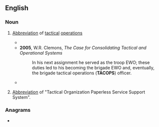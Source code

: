==English==

===Noun===
{{en-noun|-}}
# {{lb|en|US|military}} [[abbreviation|Abbreviation]] of [[tactical]] [[operations]]
#* {{quote-text|year=2005|author=William R. Duggan|title=Coup D'Oeil: Strategic Intuition in Army Planning|page=52|passage=Once developed, the '''TACOPS''' section reviews the ATO and SPINS for mission data (routes, A2C2 data).}}
#* '''2005''', W.R. Clemons, ''The Case for Consolidating Tactical and Operational Systems''
#*: In his next assignment he served as the troop EWO; these duties led to his becoming the brigade EWO and, eventually, the brigade tactical operations ('''TACOPS''') officer.
#* {{quote-text|year=2005|author=Shaka Ford|title=Metal Rain|page=45|passage="Looks like Navcom is tied into '''TacOps'''," Miska said, peering over his shoulder.}}
# {{lb|en|US|military}} [[abbreviation|Abbreviation]] of "Tactical Organization Paperless Service Support System".

===Anagrams===
* {{anagrams|en|a=acopst|capots|coapts}}